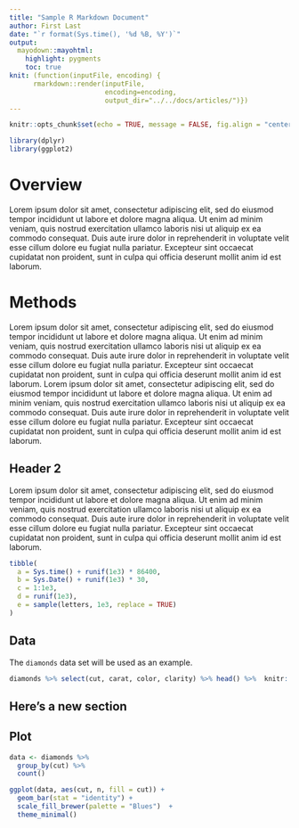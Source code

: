 ```yaml
---
title: "Sample R Markdown Document"
author: First Last
date: "`r format(Sys.time(), '%d %B, %Y')`"
output: 
  mayodown::mayohtml:
    highlight: pygments
    toc: true
knit: (function(inputFile, encoding) {
      rmarkdown::render(inputFile,
                        encoding=encoding,
                        output_dir="../../docs/articles/")})
---
```


```r
knitr::opts_chunk$set(echo = TRUE, message = FALSE, fig.align = "center")
```

```r
library(dplyr)
library(ggplot2)
```

# Overview

Lorem ipsum dolor sit amet, consectetur adipiscing elit, sed do eiusmod tempor incididunt ut labore et dolore magna aliqua. Ut enim ad minim veniam, quis nostrud exercitation ullamco laboris nisi ut aliquip ex ea commodo consequat. Duis aute irure dolor in reprehenderit in voluptate velit esse cillum dolore eu fugiat nulla pariatur. Excepteur sint occaecat cupidatat non proident, sunt in culpa qui officia deserunt mollit anim id est laborum.


# Methods

Lorem ipsum dolor sit amet, consectetur adipiscing elit, sed do eiusmod tempor incididunt ut labore et dolore magna aliqua. Ut enim ad minim veniam, quis nostrud exercitation ullamco laboris nisi ut aliquip ex ea commodo consequat. Duis aute irure dolor in reprehenderit in voluptate velit esse cillum dolore eu fugiat nulla pariatur. Excepteur sint occaecat cupidatat non proident, sunt in culpa qui officia deserunt mollit anim id est laborum. Lorem ipsum dolor sit amet, consectetur adipiscing elit, sed do eiusmod tempor incididunt ut labore et dolore magna aliqua. Ut enim ad minim veniam, quis nostrud exercitation ullamco laboris nisi ut aliquip ex ea commodo consequat. Duis aute irure dolor in reprehenderit in voluptate velit esse cillum dolore eu fugiat nulla pariatur. Excepteur sint occaecat cupidatat non proident, sunt in culpa qui officia deserunt mollit anim id est laborum.

## Header 2

Lorem ipsum dolor sit amet, consectetur adipiscing elit, sed do eiusmod tempor incididunt ut labore et dolore magna aliqua. Ut enim ad minim veniam, quis nostrud exercitation ullamco laboris nisi ut aliquip ex ea commodo consequat. Duis aute irure dolor in reprehenderit in voluptate velit esse cillum dolore eu fugiat nulla pariatur. Excepteur sint occaecat cupidatat non proident, sunt in culpa qui officia deserunt mollit anim id est laborum.

```r
tibble(
  a = Sys.time() + runif(1e3) * 86400,
  b = Sys.Date() + runif(1e3) * 30,
  c = 1:1e3,
  d = runif(1e3),
  e = sample(letters, 1e3, replace = TRUE)
)
```


## Data

The `diamonds` data set will be used as an example.

```r
diamonds %>% select(cut, carat, color, clarity) %>% head() %>%  knitr::kable()
```

## Here's a new section

## Plot

```r
data <- diamonds %>% 
  group_by(cut) %>% 
  count()

ggplot(data, aes(cut, n, fill = cut)) +
  geom_bar(stat = "identity") +
  scale_fill_brewer(palette = "Blues")  +
  theme_minimal()
```
